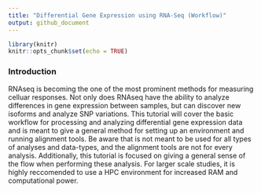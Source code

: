 ```yaml
---
title: "Differential Gene Expression using RNA-Seq (Workflow)"
output: github_document
---
```


```r
library(knitr)
knitr::opts_chunk$set(echo = TRUE)
```

### Introduction
RNAseq is becoming the one of the most prominent methods for measuring celluar responses. Not only does RNAseq have the ability to analyze differences in gene expression between samples, but can discover new isoforms and analyze SNP variations. This tutorial will cover the basic workflow for processing and analyzing differential gene expression data and is meant to give a general method for setting up an environment and running alignment tools. Be aware that is not meant to be used for all types of analyses and data-types, and the alignment tools are not for every analysis. Additionally, this tutorial is focused on giving a general sense of the flow when performing these analysis. For larger scale studies, it is highly reccomended to use a HPC environment for increased RAM and computational power.




